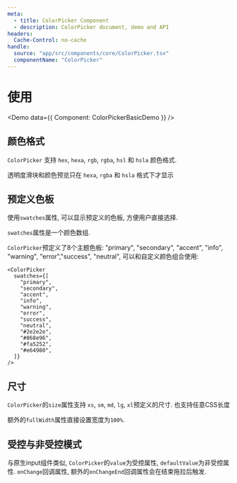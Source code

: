 ```yaml
---
meta:
  - title: ColorPicker Component
  - description: ColorPicker document, demo and API
headers:
  Cache-Control: no-cache
handle:
  source: "app/src/components/core/ColorPicker.tsx"
  componentName: "ColorPicker"
---
```



# 使用

<Demo data={{ Component: ColorPickerBasicDemo }} />

## 颜色格式

`ColorPicker` 支持 `hex`, `hexa`, `rgb`, `rgba`, `hsl` 和 `hsla` 颜色格式.

透明度滑块和颜色预览只在 `hexa`, `rgba` 和 `hsla` 格式下才显示

## 预定义色板

使用`swatches`属性, 可以显示预定义的色板, 方便用户直接选择.

`swatches`属性是一个颜色数组.

`ColorPicker`预定义了8个主题色板: "primary", "secondary", "accent", "info", "warning", "error","success", "neutral", 可以和自定义颜色组合使用:

```tsx
<ColorPicker
  swatches={[
    "primary",
    "secondary",
    "accent",
    "info",
    "warning",
    "error",
    "success",
    "neutral",
    "#2e2e2e",
    "#868e96",
    "#fa5252",
    "#e64980",
  ]}
/>
```

## 尺寸

`ColorPicker`的`size`属性支持 `xs`, `sm`, `md`, `lg`, `xl`预定义的尺寸. 也支持任意CSS长度

额外的`fullWidth`属性直接设置宽度为`100%`.

## 受控与非受控模式

与原生input组件类似, `ColorPicker`的`value`为受控属性, `defaultValue`为非受控属性. `onChange`回调属性, 额外的`onChangeEnd`回调属性会在结束拖拉后触发.
